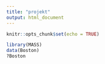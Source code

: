 ```yaml
---
title: "projekt"
output: html_document
---
```


```r
knitr::opts_chunk$set(echo = TRUE)
```
``` r
library(MASS)
data(Boston)
?Boston
```
<!-- 
Julia
-->

<!--
Tobias
-->

<!--
Markus
-->